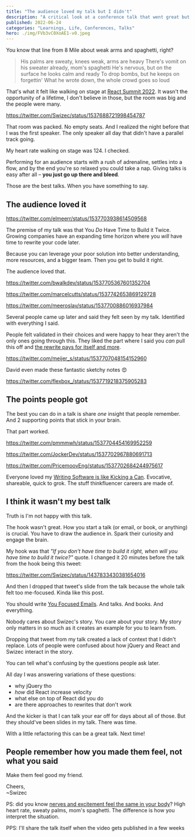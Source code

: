 ```yaml
---
title: "The audience loved my talk but I didn't"
description: "A critical look at a conference talk that went great but felt a little off."
published: 2022-06-24
categories: "Learnings, Life, Conferences, Talks"
hero: ./img/FVb3vC0XoAE1-v0.jpeg
---
```


You know that line from 8 Mile about weak arms and spaghetti, right?

> His palms are sweaty, knees weak, arms are heavy
> There's vomit on his sweater already, mom's spaghetti
> He's nervous, but on the surface he looks calm and ready
> To drop bombs, but he keeps on forgettin'
> What he wrote down, the whole crowd goes so loud

That's what it felt like walking on stage at [React Summit 2022](https://reactsummit.com). It wasn't the opportunity of a lifetime, I don't believe in those, but the room was big and the people were many.

https://twitter.com/Swizec/status/1537688721998454787

That room was packed. No empty seats. And I realized the night before that I was the first speaker. The only speaker all day that didn't have a parallel track going.

My heart rate walking on stage was 124. I checked.

Performing for an audience starts with a rush of adrenaline, settles into a flow, and by the end you're so relaxed you could take a nap. Giving talks is easy after all – **you just go up there and bleed**.

Those are the best talks. When you have something to say.

## The audience loved it

https://twitter.com/elmeerr/status/1537703938614509568

The premise of my talk was that You _Do_ Have Time to Build it Twice. Growing companies have an expanding time horizon where you _will_ have time to rewrite your code later.

Because you can leverage your poor solution into better understanding, more resources, and a bigger team. Then you get to build it right.

The audience loved that.

https://twitter.com/bwalkdev/status/1537705367601352704

https://twitter.com/marcelcutts/status/1537742653869129728

https://twitter.com/meeroslav/status/1537700886016937984

Several people came up later and said they felt seen by my talk. Identified with everything I said.

People felt validated in their choices and were happy to hear they aren't the only ones going through this. They liked the part where I said you _can_ pull this off and [the rewrite pays for itself and more](https://swizec.com/blog/how-to-rewrite-your-app-while-growing-to-a-dollar100000000-series-b/).

https://twitter.com/meijer_s/status/1537707048154152960

David even made these fantastic sketchy notes 😍

https://twitter.com/flexbox_/status/1537719218375905283

## The points people got

The best you can do in a talk is share _one_ insight that people remember. And 2 supporting points that stick in your brain.

That part worked.

https://twitter.com/pmmmwh/status/1537704454169952259

https://twitter.com/JockerDev/status/1537702967880691713

https://twitter.com/PricemoovEng/status/1537702684244975617

Everyone loved my [Writing Software is like Kicking a Can](https://swizec.com/blog/writing-software-is-like-kicking-a-can/). Evocative, shareable, quick to grok. The stuff thinkfluencer careers are made of.

## I think it wasn't my best talk

Truth is I'm not happy with this talk.

The hook wasn't great. How you start a talk (or email, or book, or anything) is crucial. You have to draw the audience in. Spark their curiosity and engage the brain.

My hook was that _"If you don't have time to build it right, when will you have time to build it twice?"_ quote. I changed it 20 minutes before the talk from the hook being this tweet:

https://twitter.com/Swizec/status/1437833430381654016

And then I dropped that tweet's slide from the talk because the whole talk felt too me-focused. Kinda like this post.

You should write [You Focused Emails](https://kaidavis.com/you/). And talks. And books. And everything.

Nobody cares about Swizec's story. You care about your story. My story only matters in so much as it creates an example for you to learn from.

Dropping that tweet from my talk created a lack of context that I didn't replace. Lots of people were confused about how jQuery and React and Swizec interact in the story.

You can tell what's confusing by the questions people ask later.

All day I was answering variations of these questions:

- why jQuery tho
- _how_ did React increase velocity
- what else on top of React did you do
- are there approaches to rewrites that don't work

And the kicker is that I can talk your ear off for days about all of those. But they should've been slides in my talk. There was time.

With a little refactoring this can be a great talk. Next time!

## People remember how you made them feel, not what you said

Make them feel good my friend.

Cheers,<br/>
~Swizec

PS: did you know [nerves and excitement feel the same in your body](<https://www.hbs.edu/ris/Publication%20Files/xge-a0035325%20(2)_0287835d-9e25-4f92-9661-c5b54dbbcb39.pdf>)? High heart rate, sweaty palms, mom's spaghetti. The difference is how you interpret the situation.

PPS: I'll share the talk itself when the video gets published in a few weeks

